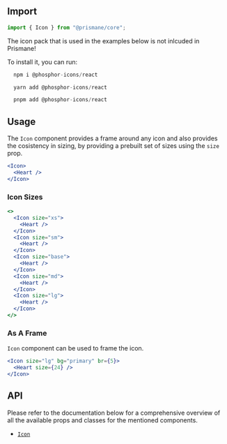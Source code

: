 ## Import

```js
import { Icon } from "@prismane/core";
```

<Important>
  The icon pack that is used in the examples below is not inlcuded in Prismane!
</Important>

To install it, you can run:

```js
  npm i @phosphor-icons/react
```

```js
  yarn add @phosphor-icons/react
```

```js
  pnpm add @phosphor-icons/react
```

## Usage

The `Icon` component provides a frame around any icon and also provides the cosistency in sizing, by providing a prebuilt set of sizes using the `size` prop.

```jsx
<Icon>
  <Heart />
</Icon>
```

### Icon Sizes

```jsx
<>
  <Icon size="xs">
    <Heart />
  </Icon>
  <Icon size="sm">
    <Heart />
  </Icon>
  <Icon size="base">
    <Heart />
  </Icon>
  <Icon size="md">
    <Heart />
  </Icon>
  <Icon size="lg">
    <Heart />
  </Icon>
</>
```

### As A Frame

`Icon` component can be used to frame the icon.

```jsx
<Icon size="lg" bg="primary" br={5}>
  <Heart size={24} />
</Icon>
```

## API

Please refer to the documentation below for a comprehensive overview of all the available props and classes for the mentioned components.

- [`Icon`](/docs/components-api/icon-api)
